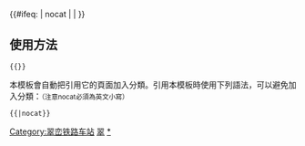 {{鐵道路線|
| 模板名稱 = 翠峦铁路
| 名稱 = [[翠峦铁路]]
| 代表色 = #0033c9
| Logo = [[File:China_Railways.svg|17px]]
| 背景顏色 = #FFFFFF
| 車站列表 = [[翠峦站|翠峦]] - [[锦山站|锦山]] - [[乌马河站|乌马河]] - [[伊春站|伊春]]
|注釋=
}}
<includeonly>{{#ifeq: {{{1}}} | nocat | <!--空--> | [[Category:翠峦铁路车站]] }}</includeonly><noinclude>

==使用方法==
 <nowiki>{{</nowiki>{{PAGENAME}}<nowiki>}}</nowiki>
本模板會自動把引用它的頁面加入分類。引用本模板時使用下列語法，可以避免加入分類：<small>（注意nocat必須為英文小寫）</small>
 <nowiki>{{</nowiki>{{PAGENAME}}<nowiki>|nocat}}</nowiki>
[[Category:中國鐵路路線模板|翠]]
[[Category:翠峦铁路车站|*]]
</noinclude>